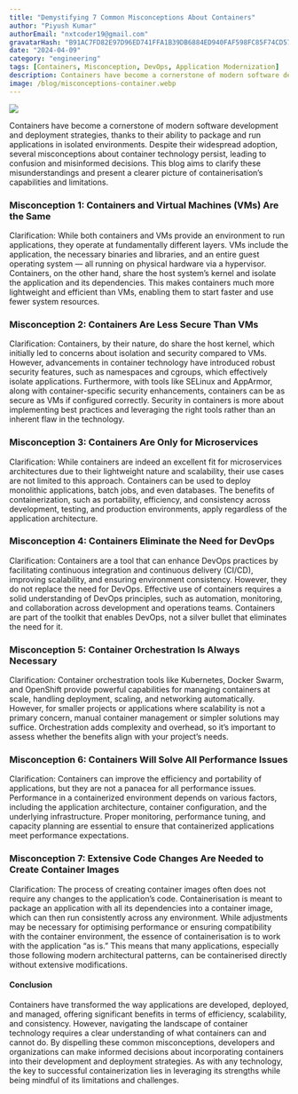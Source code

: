 ```yaml
---
title: "Demystifying 7 Common Misconceptions About Containers"  
author: "Piyush Kumar"
authorEmail: "nxtcoder19@gmail.com"
gravatarHash: "B91AC7FD82E97D96ED741FFA1B39DB6884ED940FAF598FC85F74CD57EE87AA76"
date: "2024-04-09"
category: "engineering"
tags: [Containers, Misconception, DevOps, Application Modernization]
description: Containers have become a cornerstone of modern software development and deployment strategies, thanks to their ability to package and run applications in isolated environments. Despite their widespread adoption, several misconceptions about container technology persist, leading to confusion and misinformed decisions. This blog aims to clarify these misunderstandings and present a clearer picture of containerisation’s capabilities and limitations.
image: /blog/misconceptions-container.webp
---
```


![](/blog/misconceptions-container.webp)

Containers have become a cornerstone of modern software development and deployment strategies, thanks to their ability to package and run applications in isolated environments. Despite their widespread adoption, several misconceptions about container technology persist, leading to confusion and misinformed decisions. This blog aims to clarify these misunderstandings and present a clearer picture of containerisation’s capabilities and limitations.

### Misconception 1: Containers and Virtual Machines (VMs) Are the Same
Clarification: While both containers and VMs provide an environment to run applications, they operate at fundamentally different layers. VMs include the application, the necessary binaries and libraries, and an entire guest operating system — all running on physical hardware via a hypervisor. Containers, on the other hand, share the host system’s kernel and isolate the application and its dependencies. This makes containers much more lightweight and efficient than VMs, enabling them to start faster and use fewer system resources.

### Misconception 2: Containers Are Less Secure Than VMs
Clarification: Containers, by their nature, do share the host kernel, which initially led to concerns about isolation and security compared to VMs. However, advancements in container technology have introduced robust security features, such as namespaces and cgroups, which effectively isolate applications. Furthermore, with tools like SELinux and AppArmor, along with container-specific security enhancements, containers can be as secure as VMs if configured correctly. Security in containers is more about implementing best practices and leveraging the right tools rather than an inherent flaw in the technology.

### Misconception 3: Containers Are Only for Microservices
Clarification: While containers are indeed an excellent fit for microservices architectures due to their lightweight nature and scalability, their use cases are not limited to this approach. Containers can be used to deploy monolithic applications, batch jobs, and even databases. The benefits of containerization, such as portability, efficiency, and consistency across development, testing, and production environments, apply regardless of the application architecture.

### Misconception 4: Containers Eliminate the Need for DevOps
Clarification: Containers are a tool that can enhance DevOps practices by facilitating continuous integration and continuous delivery (CI/CD), improving scalability, and ensuring environment consistency. However, they do not replace the need for DevOps. Effective use of containers requires a solid understanding of DevOps principles, such as automation, monitoring, and collaboration across development and operations teams. Containers are part of the toolkit that enables DevOps, not a silver bullet that eliminates the need for it.

### Misconception 5: Container Orchestration Is Always Necessary
Clarification: Container orchestration tools like Kubernetes, Docker Swarm, and OpenShift provide powerful capabilities for managing containers at scale, handling deployment, scaling, and networking automatically. However, for smaller projects or applications where scalability is not a primary concern, manual container management or simpler solutions may suffice. Orchestration adds complexity and overhead, so it’s important to assess whether the benefits align with your project’s needs.

### Misconception 6: Containers Will Solve All Performance Issues
Clarification: Containers can improve the efficiency and portability of applications, but they are not a panacea for all performance issues. Performance in a containerized environment depends on various factors, including the application architecture, container configuration, and the underlying infrastructure. Proper monitoring, performance tuning, and capacity planning are essential to ensure that containerized applications meet performance expectations.

### Misconception 7: Extensive Code Changes Are Needed to Create Container Images
Clarification: The process of creating container images often does not require any changes to the application’s code. Containerisation is meant to package an application with all its dependencies into a container image, which can then run consistently across any environment. While adjustments may be necessary for optimising performance or ensuring compatibility with the container environment, the essence of containerisation is to work with the application “as is.” This means that many applications, especially those following modern architectural patterns, can be containerised directly without extensive modifications.

#### Conclusion
Containers have transformed the way applications are developed, deployed, and managed, offering significant benefits in terms of efficiency, scalability, and consistency. However, navigating the landscape of container technology requires a clear understanding of what containers can and cannot do. By dispelling these common misconceptions, developers and organizations can make informed decisions about incorporating containers into their development and deployment strategies. As with any technology, the key to successful containerization lies in leveraging its strengths while being mindful of its limitations and challenges.
